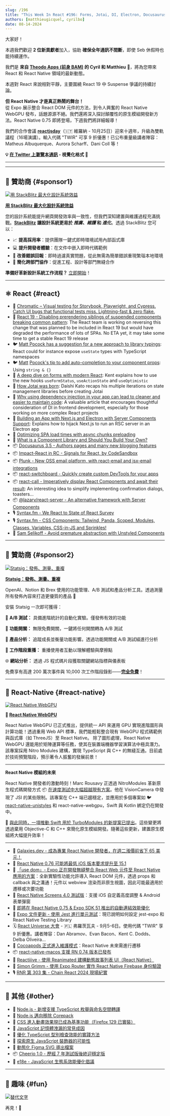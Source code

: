 ```yaml
---
slug: /196
title: "This Week In React #196: Forms, Jotai, DI, Electron, Docusaurus, Signals, Plunk, React-Server, Switchboard, React-Call, RN WebGPU, Nitro Modules, use dom, macOS, Screens, Autolinking, Cocoapods, Corepack, Node.js, TypeScript..."
authors: [matthieugicquel, cyrilbo]
date: 08-14-2024
---
```


大家好！

本週我們歡迎 **2 位新貢獻者**加入，協助 **確保全年通訊不間斷**，即使 Seb 休假時也能持續運作。

我們是 **來自 [Theodo Apps (前身 BAM)](https://apps.theodo.com/en?utm_source=thisweekinreact) 的 Cyril 和 Matthieu** 👋，將為您帶來 React 和 React Native 領域的最新動態。

本週對 React 來說相對平靜，主要圍繞 React 19 中 Suspense 爭議的持續討論。

**但 React Native 才是真正熱鬧的舞台！**\
從 Expo 展示整合 React DOM 元件的方法，到令人興奮的 React Native WebGPU 發布，話題源源不絕。我們還將深入探討顛覆性的原生模組開發新方法。React Native 0.75 即將登場，下週我們將詳細報導！

我們的合作會議 **[reactjsday](https://2024.reactjsday.it/?utm_source=thisweekinreact)**（🇮🇹 維羅納 - 10月25日）迎來十週年，升級為雙軌議程（16場演講）。輸入代碼 "TWIR" 可享 9 折優惠！已公布重量級講者陣容：Matheus Albuquerque、Aurora Scharff、Dani Coll 等！

<!-- truncate -->

**💡 [在 Twitter 上瀏覽本通訊](https://slo.im/thread) - 視覺化格式 🎨**

---


<Support />

---

## 💸 贊助商 {#sponsor1}

[![用 StackBlitz 最大化設計系統效益](/emails/issues/196/StackBlitz.jpg)](https://stackblitz.com/design-systems?utm_source=twir&utm_medium=primary)

**[用 StackBlitz 最大化設計系統效益](https://stackblitz.com/design-systems?utm_source=twir&utm_medium=primary)**

您的設計系統能提升網頁開發效率與一致性，但我們深知建置與維護過程充滿挑戰。[**StackBlitz**](https://stackblitz.com/) **讓設計系統更易於 _推廣_、_維護_ 和 _進化_**。透過 StackBlitz 您可以：

- 📈 **提高採用率**：提供團隊一鍵式即時環境試用內部函式庫
- 💻 **提升開發者體驗**：在文件中嵌入即時代碼範例
- 🐛 **改善錯誤回報**：即時過濾真實問題，從此無需為簡單錯誤重現繁瑙本地環境
- 🤝 **簡化跨部門協作**：促進工程、設計等部門無縫合作

**準備好革新設計系統工作流程？** [立即開始](https://stackblitz.com/design-systems)！

---

## ⚛️ React {#react}

- 💸 [Chromatic – Visual testing for Storybook, Playwright, and Cypress. Catch UI bugs that functional tests miss. Lightning-fast & zero flake.](https://www.chromatic.com/features/visual-test?utm_source=thisweekinreact&utm_medium=quick_link&utm_campaign=q3_2024)
- 👀 [React 19 - Disabling prerendering siblings of suspended components breaking common pattern](https://github.com/facebook/react/issues/29898): The React team is working on reversing this change that was planned to be included in React 19 but would have degraded the performance of lots of SPAs. No ETA yet, it may take some time to get a stable React 19 release
- 🐦 [Matt Pocock has a suggestion for a new approach to library typings](https://x.com/mattpocockuk/status/1821124980043636841): React could for instance expose `useState` types with TypeScript namespaces
- 🐦 [Matt](https://x.com/mattpocockuk/status/1821926395380986219) [Pocock](https://x.com/mattpocockuk/status/1821124980043636841)['s tip to add auto-completion to your component props](https://x.com/mattpocockuk/status/1821926395380986219): Using `string & {}`
- 📜 [A deep dive on forms with modern React](https://www.epicreact.dev/react-forms): Kent explains how to use the new hooks `​​useFormStatus`, `useActionState` and `useOptimistic`
- 📜 [How Jotai was born](https://blog.axlight.com/posts/how-jotai-was-born/): Daishi Kato recaps his multiple iterations on state management libraries before creating Jotai
- 📜 [Why using dependency injection in your app can lead to cleaner and easier to maintain code](https://codedrivendevelopment.com/posts/dependency-injection-in-react): A valuable article that encourages thoughtful consideration of DI in frontend development, especially for those working on more complex React projects
- 📜 [Building an App with Next.js and Electron with Server Components Support](https://www.saybackend.com/blog/03-electron-nextjs-ssr): Explains how to hijack Next.js to run an RSC server in an Electron app
- 📜 [Optimizing SPA load times with async chunks preloading](https://mmazzarolo.com/blog/2024-08-13-async-chunk-preloading-on-load/)
- 📜 [What is a Component Library and Should You Build Your Own?](https://component-odyssey.com/articles/10-what-is-a-library-should-you-build-your-own)
- 📦 [Docusaurus 3.5 - Authors pages and many new blogging features](https://docusaurus.io/blog/releases/3.5)
- 📦 [Impact-React in RC - Signals for React, by CodeSandbox](https://impact-react.dev)
- 📦 [Plunk - New OSS email platform, with react-email and jsx-email integrations](https://www.useplunk.com/)
- 📦 [react-switchboard - Quickly create custom DevTools for your apps](https://github.com/coryhouse/react-switchboard)
- 📦 [react-call - Imperatively display React Components and await their result](https://github.com/desko27/react-call): An interesting idea to simplify implementing confirmation dialogs, toasters…
- 📦 [@lazarv/react-server - An alternative framework with Server Components](https://react-server.dev/)
- 🎙️ [Syntax.fm - We React to State of React Survey](https://syntax.fm/show/805/we-react-to-state-of-react-survey)
- 🎙️ [Syntax.fm - CSS Components: Tailwind, Panda, Scoped, Modules, Classes, Variables, CSS-in-JS and Sprinkles!](https://syntax.fm/show/807/css-components-tailwind-panda-scoped-modules-classes-variables-css-in-js-and-sprinkles)
- 🎥 [Sam Selikoff - Avoid premature abstraction with Unstyled Components](https://www.youtube.com/watch?v=9iJK-Vl6PhE)

<SubscribeFormEmbed placement="middle" />

---

## 💸 贊助商 {#sponsor2}

[![Statsig：發佈、測量、重複](/emails/issues/196/statsig.jpg)](https://statsig.com/?utm_campaign=this-week-in-react&utm_source=sponsorships&utm_medium=email&utm_content=website)

**[Statsig：發佈、測量、重複](https://statsig.com/?utm_campaign=this-week-in-react&utm_source=sponsorships&utm_medium=email&utm_content=website)**

OpenAI、Notion 和 Brex 使用的功能管理、A/B 測試和產品分析工具。透過測量所有發佈內容來打造更優質的產品 🚀

安裝 Statsig 一次即可獲得：

🧪 **A/B 測試：** 具備進階統計的自動化實驗。僅發佈有效的功能

🚩 **功能開關：** 無限免費開關，一鍵將任何開關轉為 A/B 測試

🥇 **產品分析：** 追蹤成長並衡量功能影響。透過功能開關或 A/B 測試組進行分析

🎥 **工作階段重播：** 重播使用者互動以理解體驗與摩擦點

🌐 **網站分析：** 透過 JS 程式碼片段獲取關鍵網站指標與儀表板

免費享有高達 200 萬次事件與 10,000 次工作階段錄影——**[完全免費](https://statsig.com/?utm_campaign=this-week-in-react&utm_source=sponsorships&utm_medium=email&utm_content=website)**！

---

## 📱 React-Native {#react-native}

[![React Native WebGPU](/emails/issues/196/rn-webgpu.jpg)](https://www.youtube.com/watch?v=i-DGY98cTjk)

**🎥 [React Native WebGPU](https://www.youtube.com/watch?v=i-DGY98cTjk)**

React Native WebGPU 已正式推出，提供統一 API 來運用 GPU 實現進階圖形與計算功能！透過重用 Web API 標準，我們能輕鬆整合現有 WebGPU 程式碼範例與函式庫（如 ThreeJS）至 React Native。
除了圖形處理，React Native WebGPU 還能用於矩陣運算等任務，使其在裝置端機器學習演算法中極具潛力。該專案採用 Nitro Modules 建構，實現 TypeScript 與 C++ 的無縫互通。目前處於技術預覽階段，預示著令人振奮的發展前景！

---

**React Native 模組的未來**

React Native 開發者的激動時刻！Marc Rousavy 正透過 NitroModules 革新原生程式碼開發方式 📦 [在速度測試中大幅超越現有方案](https://github.com/mrousavy/NitroBenchmarks)。他在 VisionCamera 中發現了 JSI 的某些限制。該專案在 C++ 端已趨穩定，並應用於多個專案如 🐦 [react-native-unistyles](https://x.com/jpudysz/status/1822541758137303233) 和 react-native-webgpu，Swift 與 Kotlin 綁定仍在開發中。

👀 [與此同時，一項推動 Swift 用於 TurboModules 的新提案已提出](https://github.com/okwasniewski/discussions-and-proposals/blob/22edd2c7853aaf2ee654b57f4521e43d668103fb/proposals/0000-swift-turbo-modules.md)。這些變更將透過棄用 Objective-C 和 C++ 來簡化原生模組開發。隨著這些更新，建置原生模組將大幅提升效率！

---

- 💸 [Galaxies.dev - 成為專業 React Native 開發者，在週二漲價前省下 65 美元！](https://galaxies.dev/subscription?utm_campaign=announcement&utm_medium=price-updates&utm_source=thisweekinreact.com)
- 👀 [React Native 0.76 可能將最低 iOS 版本要求提升至 15.1](https://github.com/react-native-community/discussions-and-proposals/discussions/812)
- 👀 [「use dom」- Expo 正在開發無縫整合 React Web 元件至 React Native 應用的方案](https://docs.expo.dev/guides/dom-components/)：全新實驗性功能允許導入 React DOM 元件，透過 props 和 callback 與之溝通！元件以 webview 渲染而非原生視圖，因此可能最適用於遷移或次要功能
- 👀 [React Native Screens 4.0 測試版](https://github.com/software-mansion/react-native-screens/releases/tag/4.0.0-beta.0)：支援 iOS 自定義高度調整 & Android 表單彈窗
- 👀 [即將在 React Native 0.75 & Expo SDK 51 推出的自動連結效能優化](https://github.com/react-native-community/discussions-and-proposals/discussions/814)
- 📖 [Expo 文件更新 - 使用 Jest 進行單元測試](https://docs.expo.dev/develop/unit-testing/)：現已說明如何設定 jest-expo 和 React Native Testing Library
- 🗓️ [React Universe 大會](https://www.reactuniverseconf.com/?utm_source=thisweekinreact) - 🇵🇱 弗羅茨瓦夫 - 9月5-6日。使用代碼 "TWIR" 享 9 折優惠。講者陣容：Dan Abramov、Evan Bacon、Kent C. Dodds、Delba Oliveira...
- 📜 [Cocoapods 正式進入維護模式](https://blog.cocoapods.org/CocoaPods-Support-Plans/)：React Native 未來需進行遷移
- 📦 [react-native-macos 支援 RN 0.74 版本已發布](https://github.com/microsoft/react-native-macos/releases/tag/v0.74.1)
- 🎥 [Reactiiive - 使用 Reanimated 建構動態故事列表 UI（React Native）](https://www.youtube.com/watch?v=NNRym_f8JsA)
- 🎥 [Simon Grimm - 使用 Expo Router 實作 React Native Firebase 身份驗證](https://www.youtube.com/watch?v=BsOik6ycGqk)
- 🎙️ [RNR 第 303 集 - Chain React 2024 現場紀實](https://www.reactnativeradio.com/episodes/rnr-303-stories-from-chain-react-2024)

---

## 🔀 其他 {#other}

- 👀 [Node.js - 新增支援 TypeScript 枚舉與命名空間轉譯](https://github.com/nodejs/node/pull/54283)
- 📜 [Node.js 邁向移除 Corepack](https://socket.dev/blog/node-js-takes-steps-towards-removing-corepack?utm_medium=feed)
- 📜 [CSS 進入動畫效果現已成為基準功能（Firefox 129 已實裝）](https://web.dev/blog/baseline-entry-animations?hl=en)
- 📜 [JavaScript 記憶體洩漏的常見成因](https://www.trevorlasn.com/blog/common-causes-of-memory-leaks-in-javascript/)
- 📜 [優化 TypeScript 型別檢查效能的實踐方法](https://www.edgedb.com/blog/an-approach-to-optimizing-typescript-type-checking-performance#how-do-we-quantify-the-type-checker-s-workload)
- 📜 [探索原生 JavaScript 裝飾器的可能性](https://frontendmasters.com/blog/exploring-the-possibilities-of-native-javascript-decorators/?ref=cms.macarthur.me)
- 📜 [動態化 Figma SVG 導出檔案](https://courses.nan.fyi/blog/svg/animating-figma-exports)
- 📦 [Cheerio 1.0 - 歷經 7 年測試版後終迎穩定版](https://cheerio.js.org/blog/cheerio-1.0)
- 🔗 [e18e - JavaScript 生態系效能優化倡議](https://e18e.dev/)

---

## 🤭 趣味 {#fun}

[![替代文字](/emails/issues/196/meme.jpg)](https://x.com/DavidKPiano/status/1822633099433316504)

再見！👋